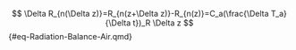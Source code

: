 
$$
\Delta R_{n(\Delta z)}=R_{n(z+\Delta z)}-R_{n(z)}=C_a(\frac{\Delta T_a}{\Delta t})_R \Delta z
$${#eq-Radiation-Balance-Air.qmd}
